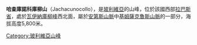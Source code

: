 {{Coord|16|58|43|S|67|20|53|W|display=title}}

'''哈查庫諾科庫柳山'''（Jachacunocollo），是[[玻利維亞|玻利維亞]]的山峰，位於該國西部[[拉巴斯省_(玻利維亞)|拉巴斯省]]，處於[[瓦伊納庫柳峰|瓦伊納庫柳峰]]西北面，屬於[[安第斯山脈|安第斯山脈]]中[[基姆薩克魯斯山脈|基姆薩克魯斯山脈]]的一部分，海拔高度5,800米。

{{Bolivia-geo-stub}}
[[Category:玻利維亞山峰|Category:玻利維亞山峰]]